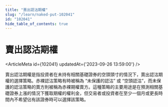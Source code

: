 ```yaml
---
title: "賣出認沽期權"
slug: "/learn/naked-put-102041"
id: "102041"
hide_table_of_contents: true
---
```



# 賣出認沽期權

<ArticleMeta id={102041} updatedAt={'2023-09-26 13:59:00'} />
<div className='border-solid border-b border-t-0 my-4 border-[var(--ifm-color-gray-300)]' />

賣出認沽期權是指投資者在未持有相關基礎證券的空頭頭寸的情況下，賣出認沽期權的選擇策略。赤裸認沽策略有時被稱為 “未保護的認沽” 或 “空頭認沽”，而未保護的認沽策略的賣方則被稱為赤裸期權賣方。這種策略的主要用途是在預測相關基礎證券上漲的情況下獲取期權的權利金，但交易者或投資者在至少一個月或更長時間內不希望佔有該證券時可以選擇該策略。
